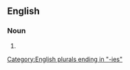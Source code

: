 ==English==

===Noun===
{{head|en|noun form}}

# {{plural of|en|wolfberry}}

[[Category:English plurals ending in "-ies"]]